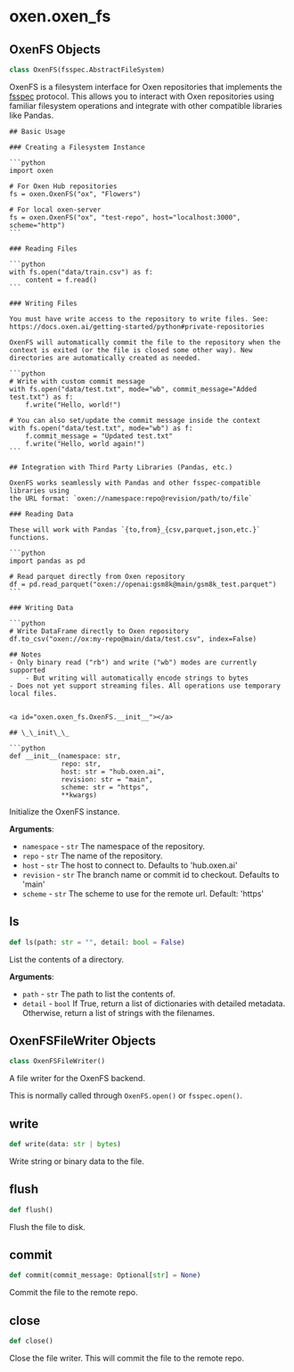 <a id="oxen.oxen_fs"></a>

# oxen.oxen\_fs

<a id="oxen.oxen_fs.OxenFS"></a>

## OxenFS Objects

```python
class OxenFS(fsspec.AbstractFileSystem)
```

OxenFS is a filesystem interface for Oxen repositories that implements the
    [fsspec](https://filesystem-spec.readthedocs.io/en/latest/) protocol. This
    allows you to interact with Oxen repositories using familiar filesystem
    operations and integrate with other compatible libraries like Pandas.

    ## Basic Usage

    ### Creating a Filesystem Instance

    ```python
    import oxen

    # For Oxen Hub repositories
    fs = oxen.OxenFS("ox", "Flowers")

    # For local oxen-server
    fs = oxen.OxenFS("ox", "test-repo", host="localhost:3000", scheme="http")
    ```

    ### Reading Files

    ```python
    with fs.open("data/train.csv") as f:
        content = f.read()
    ```

    ### Writing Files

    You must have write access to the repository to write files. See:
    https://docs.oxen.ai/getting-started/python#private-repositories

    OxenFS will automatically commit the file to the repository when the
    context is exited (or the file is closed some other way). New
    directories are automatically created as needed.

    ```python
    # Write with custom commit message
    with fs.open("data/test.txt", mode="wb", commit_message="Added test.txt") as f:
        f.write("Hello, world!")

    # You can also set/update the commit message inside the context
    with fs.open("data/test.txt", mode="wb") as f:
        f.commit_message = "Updated test.txt"
        f.write("Hello, world again!")
    ```

    ## Integration with Third Party Libraries (Pandas, etc.)

    OxenFS works seamlessly with Pandas and other fsspec-compatible libraries using
    the URL format: `oxen://namespace:repo@revision/path/to/file`

    ### Reading Data

    These will work with Pandas `{to,from}_{csv,parquet,json,etc.}` functions.

    ```python
    import pandas as pd

    # Read parquet directly from Oxen repository
    df = pd.read_parquet("oxen://openai:gsm8k@main/gsm8k_test.parquet")
    ```

    ### Writing Data

    ```python
    # Write DataFrame directly to Oxen repository
    df.to_csv("oxen://ox:my-repo@main/data/test.csv", index=False)

    ## Notes
    - Only binary read ("rb") and write ("wb") modes are currently supported
        - But writing will automatically encode strings to bytes
    - Does not yet support streaming files. All operations use temporary local files.
```

<a id="oxen.oxen_fs.OxenFS.__init__"></a>

## \_\_init\_\_

```python
def __init__(namespace: str,
             repo: str,
             host: str = "hub.oxen.ai",
             revision: str = "main",
             scheme: str = "https",
             **kwargs)
```

Initialize the OxenFS instance.

**Arguments**:

- `namespace` - `str`
  The namespace of the repository.
- `repo` - `str`
  The name of the repository.
- `host` - `str`
  The host to connect to. Defaults to 'hub.oxen.ai'
- `revision` - `str`
  The branch name or commit id to checkout. Defaults to 'main'
- `scheme` - `str`
  The scheme to use for the remote url. Default: 'https'

<a id="oxen.oxen_fs.OxenFS.ls"></a>

## ls

```python
def ls(path: str = "", detail: bool = False)
```

List the contents of a directory.

**Arguments**:

- `path` - `str`
  The path to list the contents of.
- `detail` - `bool`
  If True, return a list of dictionaries with detailed metadata.
  Otherwise, return a list of strings with the filenames.

<a id="oxen.oxen_fs.OxenFSFileWriter"></a>

## OxenFSFileWriter Objects

```python
class OxenFSFileWriter()
```

A file writer for the OxenFS backend.

This is normally called through `OxenFS.open()` or `fsspec.open()`.

<a id="oxen.oxen_fs.OxenFSFileWriter.write"></a>

## write

```python
def write(data: str | bytes)
```

Write string or binary data to the file.

<a id="oxen.oxen_fs.OxenFSFileWriter.flush"></a>

## flush

```python
def flush()
```

Flush the file to disk.

<a id="oxen.oxen_fs.OxenFSFileWriter.commit"></a>

## commit

```python
def commit(commit_message: Optional[str] = None)
```

Commit the file to the remote repo.

<a id="oxen.oxen_fs.OxenFSFileWriter.close"></a>

## close

```python
def close()
```

Close the file writer. This will commit the file to the remote repo.

